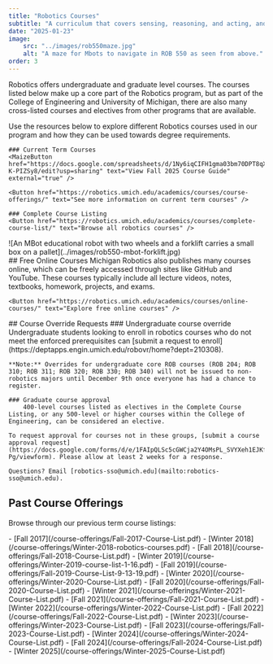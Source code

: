 ```yaml
---
title: "Robotics Courses"
subtitle: "A curriculum that covers sensing, reasoning, and acting, and interacting with humans"
date: "2025-01-23"
image:
    src: "../images/rob550maze.jpg"
    alt: "A maze for Mbots to navigate in ROB 550 as seen from above."
order: 3
---
```


Robotics offers undergraduate and graduate level courses. The courses listed below make up a core part of the Robotics program, but as part of the College of Engineering and University of Michigan, there are also many cross-listed courses and electives from other programs that are available.

<TwoColumn leftWidth="60%" rightWidth="40%">
  <div slot="left">
    Use the resources below to explore different Robotics courses used in our program and how they can be used towards degree requirements.

    ### Current Term Courses
    <MaizeButton href="https://docs.google.com/spreadsheets/d/1Ny6iqCIFH1gma03bm70DPT8qXLjYA4GLt1-K-PIZSy8/edit?usp=sharing" text="View Fall 2025 Course Guide" external="true" />

    <Button href="https://robotics.umich.edu/academics/courses/course-offerings/" text="See more information on current term courses" />

    ### Complete Course Listing
    <Button href="https://robotics.umich.edu/academics/courses/complete-course-list/" text="Browse all robotics courses" />
  </div>
  <div slot="right">
    ![An MBot educational robot with two wheels and a forklift carries a small box on a pallet](../images/rob550-mbot-forklift.jpg)
  </div>
</TwoColumn>


<TwoColumn>
  <div slot="left">
    ## Free Online Courses
    Michigan Robotics also publishes many courses online, which can be freely accessed through sites like GitHub and YouTube. These courses typically include all lecture videos, notes, textbooks, homework, projects, and exams.

    <Button href="https://robotics.umich.edu/academics/courses/online-courses/" text="Explore free online courses" />
  </div>
  <div slot="right">
    ## Course Override Requests
    ### Undergraduate course override
    Undergraduate students looking to enroll in robotics courses who do not meet the enforced prerequisites can [submit a request to enroll](https://deptapps.engin.umich.edu/robovr/home?dept=210308).

    **Note:** Overrides for undergraduate core ROB courses (ROB 204; ROB 310; ROB 311; ROB 320; ROB 330; ROB 340) will not be issued to non-robotics majors until December 9th once everyone has had a chance to register.

    ### Graduate course approval
        400-level courses listed as electives in the Complete Course Listing, or any 500-level or higher courses within the College of Engineering, can be considered an elective.

    To request approval for courses not in these groups, [submit a course approval request](https://docs.google.com/forms/d/e/1FAIpQLSc5cGWCja2Y4OMsPL_SVYXeh1EJKfAGS422duZ5S4cN_xT-Pg/viewform). Please allow at least 2 weeks for a response.

    Questions? Email [robotics-sso@umich.edu](mailto:robotics-sso@umich.edu).
  </div>
</TwoColumn>

## Past Course Offerings
Browse through our previous term course listings:

<ColumnList columns={3}>
- [Fall 2017](/course-offerings/Fall-2017-Course-List.pdf)
- [Winter 2018](/course-offerings/Winter-2018-robotics-courses.pdf)
- [Fall 2018](/course-offerings/Fall-2018-Course-List.pdf)
- [Winter 2019](/course-offerings/Winter-2019-course-list-1-16.pdf)
- [Fall 2019](/course-offerings/Fall-2019-Course-List-9-13-19.pdf)
- [Winter 2020](/course-offerings/Winter-2020-Course-List.pdf)
- [Fall 2020](/course-offerings/Fall-2020-Course-List.pdf)
- [Winter 2021](/course-offerings/Winter-2021-Course-List.pdf)
- [Fall 2021](/course-offerings/Fall-2021-Course-List.pdf)
- [Winter 2022](/course-offerings/Winter-2022-Course-List.pdf)
- [Fall 2022](/course-offerings/Fall-2022-Course-List.pdf)
- [Winter 2023](/course-offerings/Winter-2023-Course-List.pdf)
- [Fall 2023](/course-offerings/Fall-2023-Course-List.pdf)
- [Winter 2024](/course-offerings/Winter-2024-Course-List.pdf)
- [Fall 2024](/course-offerings/Fall-2024-Course-List.pdf)
- [Winter 2025](/course-offerings/Winter-2025-Course-List.pdf)
</ColumnList>
